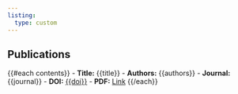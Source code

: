 ```yaml
---
listing:
  type: custom
---
```


## Publications

{{#each contents}}
- **Title:** {{title}}
- **Authors:** {{authors}}
- **Journal:** {{journal}}
- **DOI:** [{{doi}}](https://doi.org/{{doi}})
- **PDF:** [Link](./{{pdf}})
{{/each}}